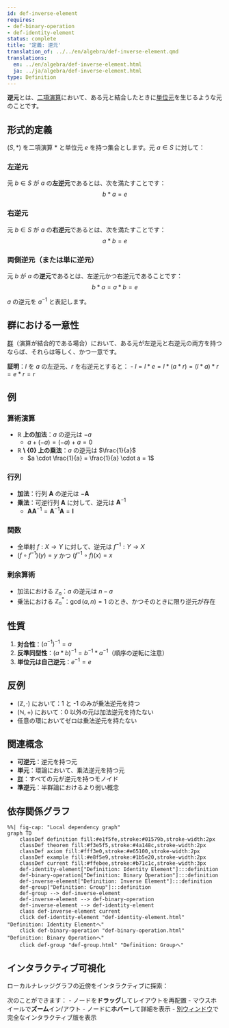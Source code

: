 ```yaml
---
id: def-inverse-element
requires:
- def-binary-operation
- def-identity-element
status: complete
title: '定義: 逆元'
translation_of: ../../en/algebra/def-inverse-element.qmd
translations:
  en: ../en/algebra/def-inverse-element.html
  ja: ../ja/algebra/def-inverse-element.html
type: Definition
---
```


**逆元**とは、[二項演算](def-binary-operation.qmd)において、ある元と結合したときに[単位元](def-identity-element.qmd)を生じるような元のことです。

## 形式的定義

$(S, *)$ を二項演算 $*$ と単位元 $e$ を持つ集合とします。元 $a \in S$ に対して：

### 左逆元
元 $b \in S$ が $a$ の**左逆元**であるとは、次を満たすことです：
$$b * a = e$$

### 右逆元
元 $b \in S$ が $a$ の**右逆元**であるとは、次を満たすことです：
$$a * b = e$$

### 両側逆元（または単に逆元）
元 $b$ が $a$ の**逆元**であるとは、左逆元かつ右逆元であることです：
$$b * a = a * b = e$$

$a$ の逆元を $a^{-1}$ と表記します。

## 群における一意性

[群](def-group.qmd)（演算が結合的である場合）において、ある元が左逆元と右逆元の両方を持つならば、それらは等しく、かつ一意です。

**証明**：$l$ を $a$ の左逆元、$r$ を右逆元とすると：
- $l = l * e = l * (a * r) = (l * a) * r = e * r = r$

## 例

### 算術演算
- **$\mathbb{R}$ 上の加法**：$a$ の逆元は $-a$
  - $a + (-a) = (-a) + a = 0$
- **$\mathbb{R} \setminus \{0\}$ 上の乗法**：$a$ の逆元は $\frac{1}{a}$
  - $a \cdot \frac{1}{a} = \frac{1}{a} \cdot a = 1$

### 行列
- **加法**：行列 $\mathbf{A}$ の逆元は $-\mathbf{A}$
- **乗法**：可逆行列 $\mathbf{A}$ に対して、逆元は $\mathbf{A}^{-1}$
  - $\mathbf{A}\mathbf{A}^{-1} = \mathbf{A}^{-1}\mathbf{A} = \mathbf{I}$

### 関数
- 全単射 $f: X \to Y$ に対して、逆元は $f^{-1}: Y \to X$
- $(f \circ f^{-1})(y) = y$ かつ $(f^{-1} \circ f)(x) = x$

### 剰余算術
- 加法における $\mathbb{Z}_n$：$a$ の逆元は $n - a$
- 乗法における $\mathbb{Z}_n^*$：$\gcd(a, n) = 1$ のとき、かつそのときに限り逆元が存在

## 性質

1. **対合性**：$(a^{-1})^{-1} = a$
2. **反準同型性**：$(a * b)^{-1} = b^{-1} * a^{-1}$（順序の逆転に注意）
3. **単位元は自己逆元**：$e^{-1} = e$

## 反例

- $(\mathbb{Z}, \cdot)$ において：1 と -1 のみが乗法逆元を持つ
- $(\mathbb{N}, +)$ において：0 以外の元は加法逆元を持たない
- 任意の環においてゼロは乗法逆元を持たない

## 関連概念

- **可逆元**：逆元を持つ元
- **単元**：環論において、乗法逆元を持つ元
- [群](def-group.qmd)：すべての元が逆元を持つモノイド
- **準逆元**：半群論におけるより弱い概念

## 依存関係グラフ

```mermaid
%%| fig-cap: "Local dependency graph"
graph TD
    classDef definition fill:#e1f5fe,stroke:#01579b,stroke-width:2px
    classDef theorem fill:#f3e5f5,stroke:#4a148c,stroke-width:2px
    classDef axiom fill:#fff3e0,stroke:#e65100,stroke-width:2px
    classDef example fill:#e8f5e9,stroke:#1b5e20,stroke-width:2px
    classDef current fill:#ffebee,stroke:#b71c1c,stroke-width:3px
    def-identity-element["Definition: Identity Element"]:::definition
    def-binary-operation["Definition: Binary Operation"]:::definition
    def-inverse-element["Definition: Inverse Element"]:::definition
    def-group["Definition: Group"]:::definition
    def-group --> def-inverse-element
    def-inverse-element --> def-binary-operation
    def-inverse-element --> def-identity-element
    class def-inverse-element current
    click def-identity-element "def-identity-element.html" "Definition: Identity Elementへ"
    click def-binary-operation "def-binary-operation.html" "Definition: Binary Operationへ"
    click def-group "def-group.html" "Definition: Groupへ"
```

## インタラクティブ可視化

ローカルナレッジグラフの近傍をインタラクティブに探索：

::: {.graph-viz data-id="def-inverse-element" data-width="700" data-height="500"}
:::

次のことができます：
- ノードを**ドラッグ**してレイアウトを再配置
- マウスホイールで**ズーム**イン/アウト
- ノードに**ホバー**して詳細を表示
- [別ウィンドウ](../../output/interactive/def-inverse-element.html){target="_blank"}で完全なインタラクティブ版を表示
